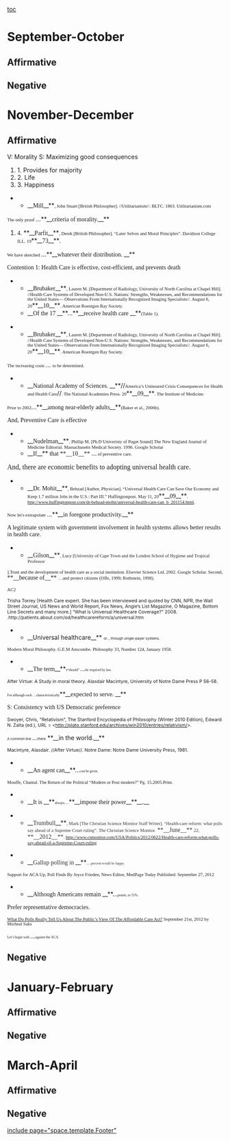 [[toc]]
=September-October= 
==Affirmative== 
==Negative== 

=November-December= 
==Affirmative== 
V: Morality
S: Maximizing good consequences

# 1. Provides for majority
# 2. Life
# 3. Happiness
**__<span style="font-family: 'Times New Roman';">Mill</span>__**<span style="font-family: 'Times New Roman'; font-size: 8pt;">, John Stuart [British Philosopher]. //Utilitarianism//. BLTC. 1863. Utilitarianism.com</span>
<span style="font-family: 'Times New Roman'; font-size: 8pt;">The only proof </span>…**__<span style="font-family: 'Times New Roman';">criteria of morality.</span>__**
# <span style="font-family: 'Times New Roman';">4.</span> **__<span style="font-family: 'Times New Roman';">Parfit</span>__**<span style="font-family: 'Times New Roman'; font-size: 8pt;">, Derek [British Philosopher]. “Later Selves and Moral Principles”. Davidson College ILL. 19</span>**__<span style="font-family: 'Times New Roman';">73</span>__**<span style="font-family: 'Times New Roman';">. </span>
<span style="font-family: 'Times New Roman'; font-size: 8pt;">We have sketched </span>…**__<span style="font-family: 'Times New Roman';">whatever their distribution. </span>__**

<span style="font-family: 'Times New Roman';">Contention 1: Health Care is effective, cost-efficient, and prevents death</span>
**__<span style="font-family: 'Times New Roman';">Brubaker</span>__**<span style="font-family: 'Times New Roman'; font-size: 8pt;">, Lauren M. [Department of Radiology, University of North Carolina at Chapel Hill]. //Health Care Systems of Developed Non-U.S. Nations: Strengths, Weaknesses, and Recommendations for the United States— Observations From Internationally Recognized Imaging Specialists//. August 6, 20</span>**__<span style="font-family: 'Times New Roman';">10</span>__**<span style="font-family: 'Times New Roman'; font-size: 8pt;">. American Roentgen Ray Society. </span>
**__<span style="font-family: 'Times New Roman';">Of the 17 </span>__**…**__<span style="font-family: 'Times New Roman';">receive health care </span>__**<span style="font-family: 'Times New Roman'; font-size: 8pt;">(Table 1).</span>

**__<span style="font-family: 'Times New Roman';">Brubaker</span>__**<span style="font-family: 'Times New Roman'; font-size: 8pt;">, Lauren M. [Department of Radiology, University of North Carolina at Chapel Hill]. //Health Care Systems of Developed Non-U.S. Nations: Strengths, Weaknesses, and Recommendations for the United States— Observations From Internationally Recognized Imaging Specialists//. August 6, 20</span>**__<span style="font-family: 'Times New Roman';">10</span>__**<span style="font-family: 'Times New Roman'; font-size: 8pt;">. American Roentgen Ray Society. </span>
<span style="font-family: 'Times New Roman'; font-size: 8pt;">The increasing costs </span>… <span style="font-family: 'Times New Roman'; font-size: 8pt;">to be determined.</span>

**__<span style="font-family: 'Times New Roman';">National Academy of Sciences. </span>__**//<span style="font-family: 'Times New Roman'; font-size: 8pt;">America’s Uninsured Crisis Consequences for Health and Health Care</span>//<span style="font-family: 'Times New Roman'; font-size: 8pt;">. The National Academies Press. 20</span>**__<span style="font-family: 'Times New Roman';">09</span>__**<span style="font-family: 'Times New Roman'; font-size: 8pt;">. The Institute of Medicine. </span>
<span style="font-family: 'Times New Roman'; font-size: 8pt;">Prior to 2002</span>…**__<span style="font-family: 'Times New Roman';">among near-elderly adults</span>__**<span style="font-family: 'Times New Roman'; font-size: 8pt;">(Baker et al., 2006b).</span>

<span style="font-family: Times;">And, Preventive Care is effective</span>
**__<span style="font-family: Times;">Nudelman</span>__**<span style="font-family: Times; font-size: 8pt;">, Phillip M. [Ph.D Univeristy of Puget Sound] The New England Journal of Medicine Editorial. Massachusetts Medical Society. 1996. Google Scholar</span>
**__<span style="font-family: Times;">If</span>__**<span style="font-family: Times;"> that **__10__** </span>…<span style="font-family: Times; font-size: 8pt;"> of preventive care.</span>

<span style="font-family: 'Times New Roman'; font-size: 12pt;">And, there are economic benefits to adopting universal health care. </span>
**__<span style="font-family: 'Times New Roman';">Dr. Mohit</span>__**<span style="font-family: 'Times New Roman'; font-size: 8pt;">, Behzad [Author, Physician]. “Universal Health Care Can Save Our Economy and Keep 1.7 million Jobs in the U.S.: Part III.” Huffingtonpost. May 11, 20</span>**__<span style="font-family: 'Times New Roman';">09</span>__**<span style="font-family: 'Times New Roman'; font-size: 8pt;">. http://www.huffingtonpost.com/dr-behzad-mohit/universal-health-care-can_b_201154.html.</span>

<span style="font-family: 'Times New Roman'; font-size: 8pt;"> Now let's extrapolate </span>…**__<span style="font-family: 'Times New Roman';">in foregone productivity.</span>__**

<span style="font-family: Times;">A legitimate system with government involvement in health systems allows better results in health care. </span>
**__<span style="font-family: Times;">Gilson</span>__**<span style="font-family: Times; font-size: 8pt;">, </span><span style="font-family: 'Times New Roman'; font-size: 8pt;">Lucy [</span><span style="color: #222222; font-family: 'Times New Roman'; font-size: 8pt;">University of Cape Town and the London School of Hygiene and Tropical Professor</span>
<span style="font-family: 'Times New Roman'; font-size: 8pt;">].Trust and the development of health care as a social institution. Elsevier Science Ltd. 2002. Google Scholar. </span>
<span style="font-family: Times; font-size: 8pt;">Second,</span><span style="font-family: Times;"> **__because of__** </span><span style="font-family: Times; font-size: 8pt;">…and protect citizens (Offe, 1999; Rothstein, 1998).</span>

<span style="font-family: Times; font-size: 8pt;">AC2</span>

<span style="font-size: 8pt;">Trisha Torrey [Health Care expert. She has been interviewed and quoted by CNN, NPR, the Wall Street Journal, US News and World Report, Fox News, Angie’s List Magazine, O Magazine, Bottom Line Secrets and many more.] “What is Universal Healthcare Coverage?” 2008. .http://patients.about.com/od/healthcarereform/a/universal.htm</span>

**__Universal healthcare__** <span style="font-size: 6pt;">or… through single-payer systems.</span>





<span style="font-family: 'Times New Roman'; font-size: 8pt;">Modern Moral Philosophy. G.E.M Anscombe. Philosophy 33, Number 124, January 1958.</span>

**__<span style="font-family: 'Times New Roman';">The term</span>__**<span style="font-family: 'Times New Roman'; font-size: 6pt;">s“should” </span>…<span style="font-family: 'Times New Roman'; font-size: 6pt;">be required by law.</span>



<span style="font-size: 8pt;">After Virtue: A Study in moral theory. Alasdair Macintyre, University of Notre Dame Press P 56-58.</span>

<span style="font-family: 'Times New Roman'; font-size: 6pt;">For although each …characteristically</span>**__<span style="font-family: 'Times New Roman';">expected to serve. </span>__**

<span style="font-family: 'Times New Roman';">S: Consistency with US Democratic preference</span>

<span style="font-size: 8pt;">Swoyer, Chris, "Relativism", The Stanford Encyclopedia of Philosophy (Winter 2010 Edition), Edward N. Zalta (ed.), URL = <http://plato.stanford.edu/archives/win2010/entries/relativism/>.</span>

<span style="font-size: 6pt;">A common line </span>…<span style="font-size: 6pt;">there</span> **__in the world.__**



<span style="font-size: 8pt;">Macintyre, Alasdair. //After Virtue//. Notre Dame: Notre Dame University Press, 1981.</span>

**__<span style="font-family: 'Times New Roman';">An agent can</span>__**…<span style="font-family: 'Times New Roman'; font-size: 6pt;">can be given.</span>



<span style="font-family: 'Times New Roman'; font-size: 8pt;">Mouffe, Chantal. The Return of the Political “Modern or Post modern?” Pg. 15.2005.Print.</span>

**__<span style="font-family: 'Times New Roman';">It is </span>__**<span style="font-family: 'Times New Roman'; font-size: 6pt;">always</span><span style="font-family: 'Times New Roman'; font-size: 8pt;">…</span>**__<span style="font-family: 'Times New Roman';">impose their power</span>__**__<span style="font-family: 'Times New Roman';">.</span>__

**__<span style="color: #333333; font-family: 'Times New Roman';">Trumbull</span>__**<span style="color: #333333; font-family: 'Times New Roman'; font-size: 8pt;">, Mark [The Christian Science Monitor Staff Writer]. “Health-care reform: what polls say ahead of a Supreme Court ruling”. The Christian Science Monitor.</span><span style="color: #333333; font-family: 'Times New Roman';"> **__June__** </span><span style="color: #333333; font-family: 'Times New Roman'; font-size: 8pt;">22,</span><span style="color: #333333; font-family: 'Times New Roman';"> **__2012__**</span><span style="color: #333333; font-family: 'Times New Roman'; font-size: 8pt;">. http://www.csmonitor.com/USA/Politics/2012/0622/Health-care-reform-what-polls-say-ahead-of-a-Supreme-Court-ruling</span>

**__<span style="color: #333333; font-family: 'Times New Roman';">Gallup polling in </span>__**<span style="color: #333333; font-family: 'Times New Roman'; font-size: 8pt;">…</span><span style="color: #333333; font-family: 'Times New Roman'; font-size: 6pt;">percent would be happy.</span>

<span style="font-family: 'Times New Roman'; font-size: 8pt;">Support for ACA Up, Poll Finds By Joyce Frieden, News Editor, MedPage Today Published: September 27, 2012</span>

**__<span style="font-family: 'Times New Roman';">Although Americans remain </span>__**…<span style="font-family: 'Times New Roman'; font-size: 6pt;">points, to 51%.</span>



<span style="font-family: 'Times New Roman';">Prefer representative democracies.</span>



<span style="color: windowtext; font-family: 'Times New Roman'; font-size: 8pt; text-decoration: none;">[[http://healthaffairs.org/blog/2012/09/21/what-do-polls-really-tell-us-about-the-publics-view-of-the-affordable-care-act/|What Do Polls Really Tell Us About The Public’s View Of The Affordable Care Act?]]</span><span style="font-family: 'Times New Roman'; font-size: 8pt;"> September 21st, 2012 by Micheal Saks</span>

<span style="font-family: 'Times New Roman'; font-size: 6pt;">Let’s begin with </span>…<span style="font-family: 'Times New Roman'; font-size: 6pt;">against the ACA.</span>















==Negative== 

=January-February= 
==Affirmative== 
==Negative== 

=March-April= 
==Affirmative== 
==Negative== 

[[include page="space.template.Footer"]]
